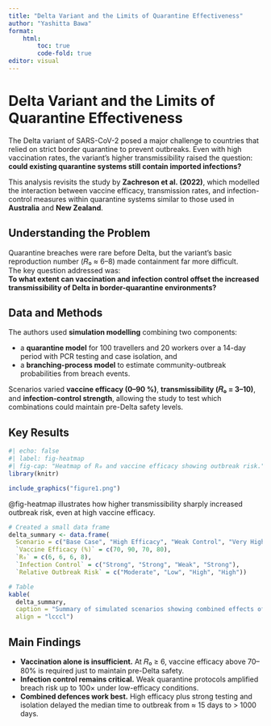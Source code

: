```yaml
---
title: "Delta Variant and the Limits of Quarantine Effectiveness"
author: "Yashitta Bawa"
format: 
    html: 
        toc: true
        code-fold: true
editor: visual
---
```


# Delta Variant and the Limits of Quarantine Effectiveness

The Delta variant of SARS-CoV-2 posed a major challenge to countries that relied on strict border quarantine to prevent outbreaks. Even with high vaccination rates, the variant’s higher transmissibility raised the question: **could existing quarantine systems still contain imported infections?**

This analysis revisits the study by **Zachreson et al. (2022)**, which modelled the interaction between vaccine efficacy, transmission rates, and infection-control measures within quarantine systems similar to those used in **Australia** and **New Zealand**.

## Understanding the Problem

Quarantine breaches were rare before Delta, but the variant’s basic reproduction number (𝑅₀ ≈ 6–8) made containment far more difficult.  
The key question addressed was:  
**To what extent can vaccination and infection control offset the increased transmissibility of Delta in border-quarantine environments?**

## Data and Methods

The authors used **simulation modelling** combining two components:

- a **quarantine model** for 100 travellers and 20 workers over a 14-day period with PCR testing and case isolation, and  
- a **branching-process model** to estimate community-outbreak probabilities from breach events.

Scenarios varied **vaccine efficacy (0–90 %)**, **transmissibility (𝑅₀ = 3–10)**, and **infection-control strength**, allowing the study to test which combinations could maintain pre-Delta safety levels.

## Key Results

```r
#| echo: false
#| label: fig-heatmap
#| fig-cap: "Heatmap of R₀ and vaccine efficacy showing outbreak risk."
library(knitr)

include_graphics("figure1.png")
```

@fig-heatmap illustrates how higher transmissibility sharply increased outbreak risk, even at high vaccine efficacy.

```r
# Created a small data frame
delta_summary <- data.frame(
  Scenario = c("Base Case", "High Efficacy", "Weak Control", "Very High R₀"),
  `Vaccine Efficacy (%)` = c(70, 90, 70, 80),
  `R₀` = c(6, 6, 6, 8),
  `Infection Control` = c("Strong", "Strong", "Weak", "Strong"),
  `Relative Outbreak Risk` = c("Moderate", "Low", "High", "High"))

# Table
kable(
  delta_summary,
  caption = "Summary of simulated scenarios showing combined effects of vaccine efficacy, transmissibility, and infection control on outbreak risk.",
  align = "lcccl")
```

## Main Findings

- **Vaccination alone is insufficient.** At 𝑅₀ ≥ 6, vaccine efficacy above 70–80% is required just to maintain pre-Delta safety.  
- **Infection control remains critical.** Weak quarantine protocols amplified breach risk up to 100× under low-efficacy conditions.  
- **Combined defences work best.** High efficacy plus strong testing and isolation delayed the median time to outbreak from ≈ 15 days to > 1000 days.  

